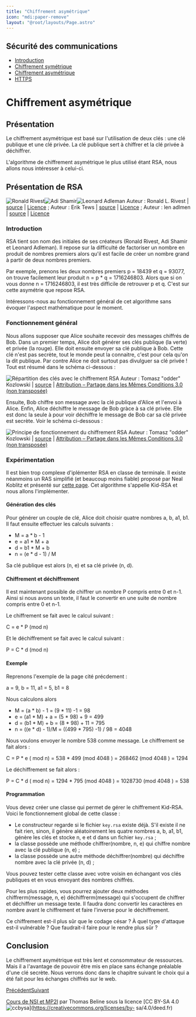 ```yaml
---
title: "Chiffrement asymétrique"
icon: "mdi:paper-remove"
layout: "@root/layouts/Page.astro"
---
```

 
## Sécurité des communications

  * [Introduction](.)
  * [Chiffrement symétrique](symetrique)
  * [Chiffrement asymétrique](asymetrique)
  * [HTTPS](https)

# Chiffrement asymétrique

## Présentation

Le chiffrement asymétrique est basé sur l'utilisation de deux clés : une clé
publique et une clé privée. La clé publique sert à chiffrer et la clé privée à
déchiffrer.

L'algorithme de chiffrement asymétrique le plus utilisé étant RSA, nous allons
nous intéresser à celui-ci.

## Présentation de RSA

![Ronald Rivest](/cours/Rivest.jpg)![Adi Shamir](/cours/Shamir.jpg)![Leonard Adleman](/cours/Adleman.jpg) Auteur : Ronald L. Rivest | [source](https://commons.wikimedia.org/wiki/File:Ronald_L_Rivest_photo.jpg) | [Licence](https://creativecommons.org/licenses/by-sa/4.0/deed.fr) ; Auteur : Erik Tews | [source](https://commons.wikimedia.org/wiki/File:Adi_Shamir_at_TU_Darmstadt_\(2013\).jpg) | [Licence](https://creativecommons.org/licenses/by-sa/3.0/deed.fr) ; Auteur : len adlmen | [source](https://commons.wikimedia.org/wiki/File:Len-mankin-pic.jpg) | [Licence](https://creativecommons.org/licenses/by-sa/3.0/deed.fr)

### Introduction

RSA tient son nom des initiales de ses créateurs (Ronald Rivest, Adi Shamir et
Leonard Adleman). Il repose sur la difficulté de factoriser un nombre en
produit de nombres premiers alors qu'il est facile de créer un nombre grand à
partir de deux nombres premiers.

Par exemple, prenons les deux nombres premiers p = 18439 et q = 93077, on
trouve facilement leur produit n = p * q = 1716246803. Alors que si on vous
donne n = 1716246803, il est très difficile de retrouver p et q. C'est sur
cette asymétrie que repose RSA.

Intéressons-nous au fonctionnement général de cet algorithme sans évoquer
l'aspect mathématique pour le moment.

### Fonctionnement général

Nous allons supposer que Alice souhaite recevoir des messages chiffrés de Bob.
Dans un premier temps, Alice doit générer ses clés publique (la verte) et
privée (la rouge). Elle doit ensuite envoyer sa clé publique à Bob. Cette clé
n'est pas secrète, tout le monde peut la connaitre, c'est pour cela qu'on la
dit publique. Par contre Alice ne doit surtout pas divulguer sa clé privée !
Tout est résumé dans le schéma ci-dessous :

![Répartition des clés avec le chiffrement RSA](/cours/rsa1.svg) Auteur : Tomasz "odder" Kozlowski | [source](https://upload.wikimedia.org/wikipedia/commons/0/01/Asymmetric_cryptography_-_step_1.svg) | [Attribution – Partage dans les Mêmes Conditions 3.0 (non transposée)](https://creativecommons.org/licenses/by-sa/3.0/deed.fr)

Ensuite, Bob chiffre son message avec la clé publique d'Alice et l'envoi à
Alice. Enfin, Alice déchiffre le message de Bob gràce à sa clé privée. Elle
est donc la seule à pour voir déchiffre le message de Bob car sa clé privée
est secrète. Voir le schéma ci-dessous :

![Principe de fonctionnement du chiffrement RSA](/cours/rsa2.svg) Auteur : Tomasz "odder" Kozlowski | [source](https://upload.wikimedia.org/wikipedia/commons/1/11/Asymmetric_cryptography_-_step_2.svg) | [Attribution – Partage dans les Mêmes Conditions 3.0 (non transposée)](https://creativecommons.org/licenses/by-sa/3.0/deed.fr)

### Expérimentation

Il est bien trop complexe d'iplémenter RSA en classe de terminale. Il existe
néanmoins un RAS simplifié (et beaucoup moins fiable) proposé par Neal Koblitz
et présenté sur [cette
page](https://www.cs.uri.edu/cryptography/publickeykidkrypto.htm). Cet
algorithme s'appelle Kid-RSA et nous allons l'implémenter.

#### Génération des clés

Pour générer un couple de clé, Alice doit choisir quatre nombres a, b, a1, b1.
Il faut ensuite effectuer les calculs suivants :

  * M = a * b - 1
  * e = a1 * M + a 
  * d = b1 * M + b
  * n = (e * d - 1) / M

Sa clé publique est alors (n, e) et sa clé privée (n, d).

#### Chiffrement et déchiffrement

Il est maintenant possible de chiffrer un nombre P compris entre 0 et n-1.
Ainsi si nous avons un texte, il faut le convertir en une suite de nombre
compris entre 0 et n-1.

Le chiffrement se fait avec le calcul suivant :

C = e * P (mod n)

Et le déchiffrement se fait avec le calcul suivant :

P = C * d (mod n)

#### Exemple

Reprenons l'exemple de la page cité précdement :

a = 9, b = 11, a1 = 5, b1 = 8

Nous calculons alors

  * M = (a * b) - 1 = (9 * 11) -1 = 98
  * e = (a1 * M) + a = (5 * 98) + 9 = 499
  * d = (b1 * M) + b = (8 * 98) + 11 = 795
  * n = ((e * d) - 1)/M = ((499 * 795) -1) / 98 = 4048

Nous voulons envoyer le nombre 538 comme message. Le chiffrement se fait alors
:

C = P * e ( mod n) = 538 * 499 (mod 4048 ) = 268462 (mod 4048 ) = 1294

Le déchiffrement se fait alors :

P = C * d ( mod n) = 1294 * 795 (mod 4048 ) = 1028730 (mod 4048 ) = 538

#### Programmation

Vous devez créer une classe qui permet de gérer le chiffrement Kid-RSA. Voici
le fonctionnement global de cette classe :

  * Le constructeur regarde si le fichier `key.rsa` existe déjà. S'il existe il ne fait rien, sinon, il génère aléatoirement les quatre nombres a, b, a1, b1, génère les clés et stocke n, e et d dans un fichier `key.rsa` ;
  * la classe possède une méthode chiffrer(nombre, n, e) qui chiffre nombre avec la clé publique (n, e) ;
  * la classe possède une autre méthode déchiffrer(nombre) qui déchiffre nombre avec la clé privée (n, d) ;

Vous pouvez tester cette classe avec votre voisin en échangant vos clés
publiques et en vous envoyant des nombres chiffrés.

Pour les plus rapides, vous pourrez ajouter deux méthodes chiffrerm(message,
n, e) déchiffrerm(message) qui s'occupent de chiffrer et déchiffrer un message
texte. Il faudra donc convertir les caractères en nombre avant le chiffrement
et faire l'inverse pour le déchiffrement.

Ce chiffrement est-il plus sûr que le codage césar ? À quel type d'attaque
est-il vulnérable ? Que faudrait-il faire pour le rendre plus sûr ?

## Conclusion

Le chiffrement asymétrique est très lent et consommateur de ressources. Mais
il a l'avantage de pouvoir être mis en place sans échange préalable d'une clé
secrète. Nous verrons donc dans le chapitre suivant le choix qui a été fait
pour les échanges chiffrés sur le web.

[Précédent](symetrique)[Suivant](https)

[Cours de NSI et MP2I](https://kxs.fr/cours/) par Thomas Beline sous la
licence [CC BY-SA 4.0
![ccbysa](//cours/ccbysa.svg)](https://creativecommons.org/licenses/by-
sa/4.0/deed.fr)

